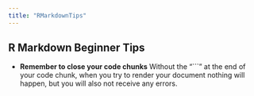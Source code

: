 ```yaml
---
title: "RMarkdownTips"
---
```


## R Markdown Beginner Tips

* **Remember to close your code chunks**
Without the "```" at the end of your code chunk, when you try to render your document nothing will happen, but you will also not receive any errors.

```r


```
